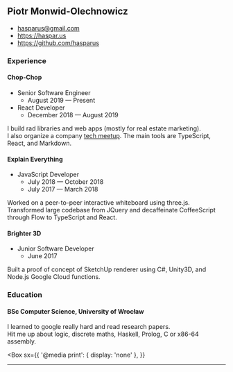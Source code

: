

<PageLayout>
<main>

## Piotr Monwid-Olechnowicz

- [hasparus@gmail.com](mailto:hasparus@gmail.com)
- https://haspar.us
- https://github.com/hasparus

### Experience

#### Chop-Chop

- Senior Software Engineer
  - August 2019 — Present
- React Developer
  - December 2018 — August 2019

I build rad libraries and web apps (mostly for real estate marketing).
I&nbsp;also&nbsp;organize a company [tech meetup][Chop-Chop Academy].
The main tools are TypeScript, React, and Markdown.

[Chop-Chop Academy]: https://www.meetup.com/pl-PL/Chop-Chop-Academy-Web-Apps

#### Explain Everything

- JavaScript Developer
  - July 2018 — October 2018   
  - July 2017 — March 2018

Worked on a peer-to-peer interactive whiteboard using
three.js. Transformed large codebase from JQuery
and decaffeinate CoffeeScript through Flow to
TypeScript and React.

#### Brighter 3D

- Junior Software Developer
  - June 2017

Built a proof of concept of SketchUp renderer using
C#, Unity3D, and Node.js Google Cloud functions.

### Education

#### BSc Computer Science, University of Wrocław

I learned to google really hard and read research papers.
Hit&nbsp;me&nbsp;up&nbsp;about&nbsp;logic, discrete maths, Haskell, Prolog,
C or x86-64 assembly.

</main>

<Box
  sx={{
    '@media print': { display: 'none' },
  }}
>
  <hr />
  <PrintItButton />
</Box>

</PageLayout>

